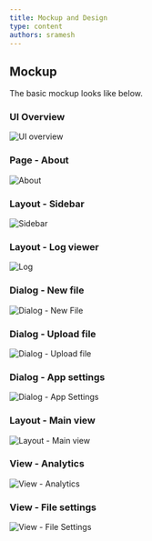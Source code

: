```yaml
---
title: Mockup and Design
type: content
authors: sramesh
---
```


## Mockup

The basic mockup looks like below.
### UI Overview
![UI overview](./img/02/01.png)
### Page - About
![About](./img/02/02.png)
### Layout - Sidebar
![Sidebar](./img/02/03.png)
### Layout - Log viewer
![Log](./img/02/04.png)
### Dialog - New file
![Dialog - New File](./img/02/05.png)
### Dialog - Upload file
![Dialog - Upload file](./img/02/06.png)
### Dialog - App settings
![Dialog - App Settings](./img/02/07.png)
### Layout - Main view
![Layout - Main view](./img/02/08.png)
### View - Analytics
![View - Analytics](./img/02/09.png)
### View - File settings
![View - File Settings](./img/02/10.png)